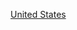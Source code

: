 {{Commons category|1986 disestablishments in the United States}}
{{DisestcatCountry|198|6|美國}}
[[Category:1986年北美洲廢除|United States]]